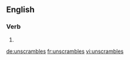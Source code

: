 
==English==

===Verb===
{{head|en}}

# {{en-third-person singular of|unscramble}}

[[de:unscrambles]]
[[fr:unscrambles]]
[[vi:unscrambles]]
